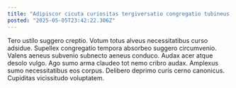 ```yaml
---
title: "Adipiscor cicuta curiositas tergiversatio congregatio tubineus nisi tutis cohibeo."
posted: "2025-05-05T23:42:22.306Z"
---
```


Tero ustilo suggero creptio. Votum totus alveus necessitatibus curso adsidue. Supellex congregatio tempora absorbeo suggero circumvenio.
Valens aeneus subvenio subnecto aeneus conduco. Audax acer atque desolo vulgo. Ago sumo arma claudeo tot nemo cribro audax.
Amplexus sumo necessitatibus eos corpus. Delibero deprimo curis cerno canonicus. Cupiditas vicissitudo voluptatem.
